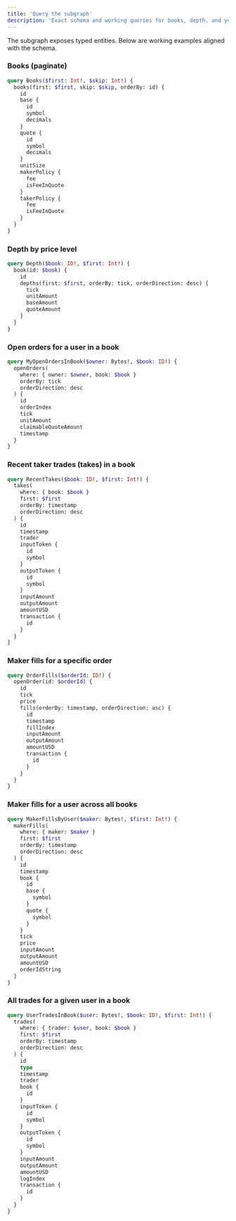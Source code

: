```yaml
---
title: 'Query the subgraph'
description: 'Exact schema and working queries for books, depth, and your orders.'
---
```


The subgraph exposes typed entities. Below are working examples aligned with the schema.

### Books (paginate)

```graphql
query Books($first: Int!, $skip: Int!) {
  books(first: $first, skip: $skip, orderBy: id) {
    id
    base {
      id
      symbol
      decimals
    }
    quote {
      id
      symbol
      decimals
    }
    unitSize
    makerPolicy {
      fee
      isFeeInQuote
    }
    takerPolicy {
      fee
      isFeeInQuote
    }
  }
}
```

### Depth by price level

```graphql
query Depth($book: ID!, $first: Int!) {
  book(id: $book) {
    id
    depths(first: $first, orderBy: tick, orderDirection: desc) {
      tick
      unitAmount
      baseAmount
      quoteAmount
    }
  }
}
```

### Open orders for a user in a book

```graphql
query MyOpenOrdersInBook($owner: Bytes!, $book: ID!) {
  openOrders(
    where: { owner: $owner, book: $book }
    orderBy: tick
    orderDirection: desc
  ) {
    id
    orderIndex
    tick
    unitAmount
    claimableQuoteAmount
    timestamp
  }
}
```

### Recent taker trades (takes) in a book

```graphql
query RecentTakes($book: ID!, $first: Int!) {
  takes(
    where: { book: $book }
    first: $first
    orderBy: timestamp
    orderDirection: desc
  ) {
    id
    timestamp
    trader
    inputToken {
      id
      symbol
    }
    outputToken {
      id
      symbol
    }
    inputAmount
    outputAmount
    amountUSD
    transaction {
      id
    }
  }
}
```

### Maker fills for a specific order

```graphql
query OrderFills($orderId: ID!) {
  openOrder(id: $orderId) {
    id
    tick
    price
    fills(orderBy: timestamp, orderDirection: asc) {
      id
      timestamp
      fillIndex
      inputAmount
      outputAmount
      amountUSD
      transaction {
        id
      }
    }
  }
}
```

### Maker fills for a user across all books

```graphql
query MakerFillsByUser($maker: Bytes!, $first: Int!) {
  makerFills(
    where: { maker: $maker }
    first: $first
    orderBy: timestamp
    orderDirection: desc
  ) {
    id
    timestamp
    book {
      id
      base {
        symbol
      }
      quote {
        symbol
      }
    }
    tick
    price
    inputAmount
    outputAmount
    amountUSD
    orderIdString
  }
}
```

### All trades for a given user in a book

```graphql
query UserTradesInBook($user: Bytes!, $book: ID!, $first: Int!) {
  trades(
    where: { trader: $user, book: $book }
    first: $first
    orderBy: timestamp
    orderDirection: desc
  ) {
    id
    type
    timestamp
    trader
    book {
      id
    }
    inputToken {
      id
      symbol
    }
    outputToken {
      id
      symbol
    }
    inputAmount
    outputAmount
    amountUSD
    logIndex
    transaction {
      id
    }
  }
}
```
